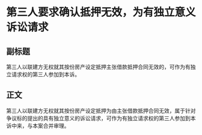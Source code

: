 # 第三人要求确认抵押无效，为有独立意义诉讼请求
## 副标题
第三人以联建方无权就其按份房产设定抵押主张借款抵押合同无效的，可作为有独立请求权的第三人参加到本诉。
## 正文
第三人以联建方无权就其按份房产设定抵押为由主张借款抵押合同无效，属于针对争议标的提出的具有独立意义的诉讼请求，可作为有独立请求权的第三人参加到本诉中来，与本案合并审理。